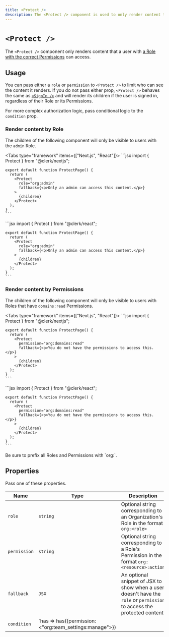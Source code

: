```yaml
---
title: <Protect />
description: The <Protect /> component is used to only render content that a user with a role with the correct permissions can access.
---
```


# `<Protect />`

The `<Protect />` component only renders content that a user with [a Role with the correct Permissions](/docs/organizations/roles-permissions) can access.

## Usage

You can pass either a `role` or `permission` to `<Protect />` to limit who can see the content it renders. If you do not pass either prop, `<Protect />` behaves the same as [`<SignIn />`](/docs/components/authentication/sign-in) and will render its children if the user is signed in, regardless of their Role or its Permissions.

For more complex authorization logic, pass conditional logic to the `condition` prop.

### Render content by Role

The children of the following component will only be visible to users with the `admin` Role.

<Tabs type="framework" items={["Next.js", "React"]}>
  <Tab>
    ```jsx
    import { Protect } from "@clerk/nextjs";

    export default function ProtectPage() {
      return (
        <Protect
          role="org:admin"
          fallback={<p>Only an admin can access this content.</p>}
        >
          {children}
        </Protect>
      );
    }
    ```
  </Tab>

  <Tab>
    ```jsx
    import { Protect } from "@clerk/react";

    export default function ProtectPage() {
      return (
        <Protect
          role="org:admin"
          fallback={<p>Only an admin can access this content.</p>}
        >
          {children}
        </Protect>
      );
    }
    ```
  </Tab>
</Tabs>

### Render content by Permissions

The children of the following component will only be visible to users with Roles that have `domains:read` Permissions.

<Tabs type="framework" items={["Next.js", "React"]}>
  <Tab>
    ```jsx
    import { Protect } from "@clerk/nextjs";

    export default function ProtectPage() {
      return (
        <Protect 
          permission="org:domains:read"
          fallback={<p>You do not have the permissions to access this.</p>}
        >
          {children}
        </Protect>
      );
    }
    ```
  </Tab>

  <Tab>
    ```jsx
    import { Protect } from "@clerk/react";

    export default function ProtectPage() {
      return (
        <Protect 
          permission="org:domains:read"
          fallback={<p>You do not have the permissions to access this.</p>}
        >
          {children}
        </Protect>
      );
    }
    ```
  </Tab>
</Tabs>

<Callout type="warning">
  Be sure to prefix all Roles and Permissions with `org:`.
</Callout>

## Properties

Pass one of these properties.

| Name | Type | Description |
| --- | --- | --- |
| `role` | `string` | Optional string corresponding to an Organization's Role in the format `org:<role>` |
| `permission` | `string` | Optional string corresponding to a Role's Permission in the format `org:<resource>:action` |
| `fallback` | `JSX` | An optional snippet of JSX to show when a user doesn't have the `role` or `permission` to access the protected content. |
| `condition` | `has => has({permission: <"org:team_settings:manage">}) || has({permission: "org:team_settings:read"})` | Optional conditional logic that renders the children if it returns `true`. |
